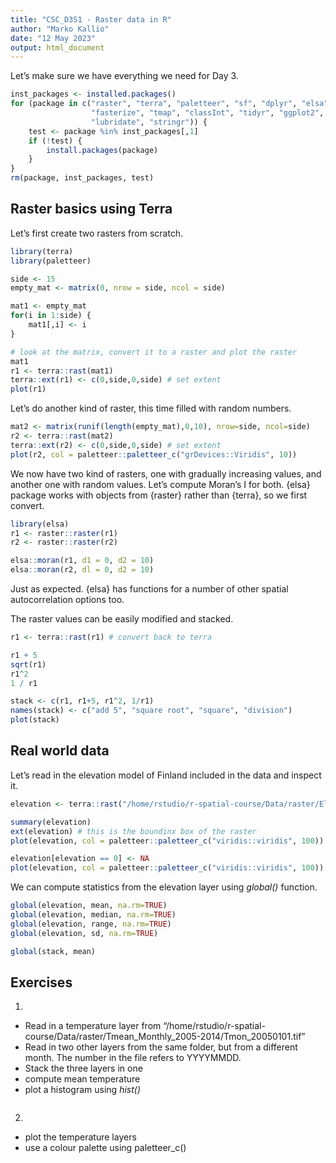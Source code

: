 ```yaml
---
title: "CSC_D3S1 - Raster data in R"
author: "Marko Kallio"
date: "12 May 2023"
output: html_document
---
```




Let's make sure we have everything we need for Day 3.

```r
inst_packages <- installed.packages()
for (package in c("raster", "terra", "paletteer", "sf", "dplyr", "elsa",
                  "fasterize", "tmap", "classInt", "tidyr", "ggplot2",
                  "lubridate", "stringr")) {
    test <- package %in% inst_packages[,1]
    if (!test) {
        install.packages(package)
    }
}
rm(package, inst_packages, test)
```



## Raster basics using Terra

Let's first create two rasters from scratch.

```r
library(terra)
library(paletteer)

side <- 15
empty_mat <- matrix(0, nrow = side, ncol = side)

mat1 <- empty_mat
for(i in 1:side) {
    mat1[,i] <- i
}

# look at the matrix, convert it to a raster and plot the raster
mat1
r1 <- terra::rast(mat1)
terra::ext(r1) <- c(0,side,0,side) # set extent
plot(r1)
```


Let's do another kind of raster, this time filled with random numbers.

```r
mat2 <- matrix(runif(length(empty_mat),0,10), nrow=side, ncol=side)
r2 <- terra::rast(mat2)
terra::ext(r2) <- c(0,side,0,side) # set extent
plot(r2, col = paletteer::paletteer_c("grDevices::Viridis", 10))
```


We now have two kind of rasters, one with gradually increasing values, and another one with random values. Let's compute Moran's I for both. {elsa} package works with objects from {raster} rather than {terra}, so we first convert.

```r
library(elsa)
r1 <- raster::raster(r1)
r2 <- raster::raster(r2)

elsa::moran(r1, d1 = 0, d2 = 10)
elsa::moran(r2, dl = 0, d2 = 10)
```
Just as expected. {elsa} has functions for a number of other spatial autocorrelation options too.

The raster values can be easily modified and stacked.

```r

r1 <- terra::rast(r1) # convert back to terra

r1 + 5
sqrt(r1)
r1^2
1 / r1

stack <- c(r1, r1+5, r1^2, 1/r1)
names(stack) <- c("add 5", "square root", "square", "division")
plot(stack)

```




## Real world data

Let's read in the elevation model of Finland included in the data and inspect it.

```r

elevation <- terra::rast("/home/rstudio/r-spatial-course/Data/raster/Elevation_10km.tif")

summary(elevation)
ext(elevation) # this is the boundinx box of the raster
plot(elevation, col = paletteer::paletteer_c("viridis::viridis", 100))

elevation[elevation == 0] <- NA
plot(elevation, col = paletteer::paletteer_c("viridis::viridis", 100))
```

We can compute statistics from the elevation layer using *global()* function.

```r

global(elevation, mean, na.rm=TRUE)
global(elevation, median, na.rm=TRUE)
global(elevation, range, na.rm=TRUE)
global(elevation, sd, na.rm=TRUE) 

global(stack, mean)

```


## Exercises

1.

* Read in a temperature layer from "/home/rstudio/r-spatial-course/Data/raster/Tmean_Monthly_2005-2014/Tmon_20050101.tif"
* Read in two other layers from the same folder, but from a different month. The number in the file refers to YYYYMMDD.
* Stack the three layers in one
* compute mean temperature
* plot a histogram using *hist()*

```r

```


2.

* plot the temperature layers
* use a colour palette using paletteer_c()


```r

```

